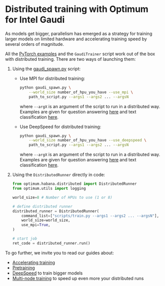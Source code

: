 <!---
Copyright 2022 The HuggingFace Team. All rights reserved.

Licensed under the Apache License, Version 2.0 (the "License");
you may not use this file except in compliance with the License.
You may obtain a copy of the License at

    http://www.apache.org/licenses/LICENSE-2.0

Unless required by applicable law or agreed to in writing, software
distributed under the License is distributed on an "AS IS" BASIS,
WITHOUT WARRANTIES OR CONDITIONS OF ANY KIND, either express or implied.
See the License for the specific language governing permissions and
limitations under the License.
-->

# Distributed training with Optimum for Intel Gaudi

As models get bigger, parallelism has emerged as a strategy for training larger models on limited hardware and accelerating training speed by several orders of magnitude.

All the [PyTorch examples](https://github.com/huggingface/optimum-habana/tree/main/examples) and the `GaudiTrainer` script work out of the box with distributed training.
There are two ways of launching them:

1. Using the [gaudi_spawn.py](https://github.com/huggingface/optimum-habana/blob/main/examples/gaudi_spawn.py) script:

   - Use MPI for distributed training:

     ```bash
     python gaudi_spawn.py \
         --world_size number_of_hpu_you_have --use_mpi \
         path_to_script.py --args1 --args2 ... --argsN
     ```

     where `--argX` is an argument of the script to run in a distributed way.
     Examples are given for question answering [here](https://github.com/huggingface/optimum-habana/blob/main/examples/question-answering/README.md#multi-card-training) and text classification [here](https://github.com/huggingface/optimum-habana/tree/main/examples/text-classification#multi-card-training).

   - Use DeepSpeed for distributed training:

     ```bash
     python gaudi_spawn.py \
         --world_size number_of_hpu_you_have --use_deepspeed \
         path_to_script.py --args1 --args2 ... --argsN
     ```

     where `--argX` is an argument of the script to run in a distributed way.
     Examples are given for question answering [here](https://github.com/huggingface/optimum-habana/blob/main/examples/question-answering/README.md#using-deepspeed) and text classification [here](https://github.com/huggingface/optimum-habana/tree/main/examples/text-classification#using-deepspeed).

2. Using the `DistributedRunner` directly in code:

   ```python
   from optimum.habana.distributed import DistributedRunner
   from optimum.utils import logging

   world_size=8 # Number of HPUs to use (1 or 8)

   # define distributed runner
   distributed_runner = DistributedRunner(
       command_list=["scripts/train.py --args1 --args2 ... --argsN"],
       world_size=world_size,
       use_mpi=True,
   )

   # start job
   ret_code = distributed_runner.run()
   ```

To go further, we invite you to read our guides about:
- [Accelerating training](../usage_guides/accelerate_training)
- [Pretraining](../usage_guides/pretraining)
- [DeepSpeed](../usage_guides/deepspeed) to train bigger models
- [Multi-node training](../usage_guides/multi_node_training) to speed up even more your distributed runs

